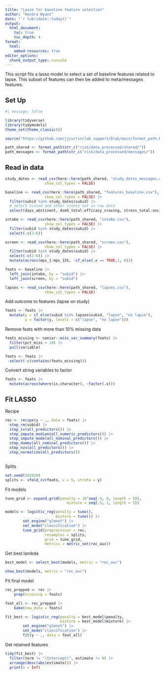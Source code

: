 ```yaml
---
title: "Lasso for baseline feature selection"
author: "Kendra Wyant"
date: "`r lubridate::today()`"
output: 
  html_document:
    toc: true 
    toc_depth: 4
format:
  html:
    embed-resources: true
editor_options: 
  chunk_output_type: console
---
```


This script fits a lasso model to select a set of baseline features related to lapse. This subset of features can then be added to meta/messages features.

## Set Up


```r
#| message: false

library(tidyverse)
library(tidymodels)
theme_set(theme_classic()) 

source("https://github.com/jjcurtin/lab_support/blob/main/format_path.R?raw=true")

path_shared <- format_path(str_c("risk/data_processed/shared/"))
path_messages <- format_path(str_c("risk/data_processed/messages/")) 
```

## Read in data
```r
study_dates <- read_csv(here::here(path_shared, "study_dates_messages.csv"),
                  show_col_types = FALSE)

baseline <- read_csv(here::here(path_shared, "features_baseline.csv"),
                  show_col_types = FALSE) |> 
  filter(subid %in% study_dates$subid) |> 
  # select scaled and other scores not in raw data
  select(days_abstinent, dsm5_total:efficacy_craving, stress_total:social_support_so)

intake <- read_csv(here::here(path_shared, "intake.csv"),
                  show_col_types = FALSE) |> 
  filter(subid %in% study_dates$subid) |> 
  select(-c(2:6))

screen <- read_csv(here::here(path_shared, "screen.csv"),
                  show_col_types = FALSE) |> 
  filter(subid %in% study_dates$subid) |> 
  select(-c(2:6)) |> 
  mutate(across(mps_1:mps_155, ~if_else(.x == TRUE,1, 0)))

feats <- baseline |> 
  left_join(intake, by = "subid") |> 
  left_join(screen, by = "subid")

lapses <- read_csv(here::here(path_shared, "lapses.csv"),
                  show_col_types = FALSE)
```

Add outcome to features (lapse on study)
```r
feats <- feats |> 
  mutate(y = if_else(subid %in% lapses$subid, "lapse", "no lapse"),
         y = factor(y, levels = c("lapse", "no lapse")))
```

Remove feats with more than 10% missing data
```r
feats_missing <- naniar::miss_var_summary(feats) |> 
  filter(pct_miss > 10) |> 
  pull(variable)

feats <- feats |> 
  select(-c(contains(feats_missing)))
```

Convert string variables to factor
```r
feats <- feats |> 
  mutate(across(where(is.character), ~factor(.x)))
```



## Fit LASSO

Recipe
```r
rec <- recipe(y ~ ., data = feats) |> 
  step_rm(subid) |> 
  step_zv(all_predictors()) |> 
  step_impute_median(all_numeric_predictors()) |> 
  step_impute_mode(all_nominal_predictors()) |> 
  step_dummy(all_nominal_predictors()) |> 
  step_nzv(all_predictors()) |> 
  step_normalize(all_predictors())
   
```

Splits
```r
set.seed(102030)
splits <- vfold_cv(feats, v = 5, strata = y)
```

Fit models
```r
tune_grid <- expand.grid(penalty = 10^seq(-4, 0, length = 50),
                            mixture = seq(.5, 1, length = 5))

models <- logistic_reg(penalty = tune(),
                       mixture = tune()) |> 
        set_engine("glmnet") |> 
        set_mode("classification") |> 
        tune_grid(preprocessor = rec,
                  resamples = splits,
                  grid = tune_grid,
                  metrics = metric_set(roc_auc))
```

Get best lambda
```r
best_model <- select_best(models, metric = "roc_auc")

show_best(models, metric = "roc_auc")
```

Fit final model 
```r
rec_prepped <- rec |> 
    prep(training = feats)

feat_all <- rec_prepped |> 
    bake(new_data = feats)

fit_best <- logistic_reg(penalty = best_model$penalty,
                         mixture = best_model$mixture) |> 
        set_engine("glmnet") |> 
        set_mode("classification") |> 
        fit(y ~ ., data = feat_all)
```

Get retained features
```r
tidy(fit_best) |> 
  filter(term != "(Intercept)", estimate != 0) |> 
  arrange(desc(abs(estimate))) |> 
  print(n = Inf)
```


